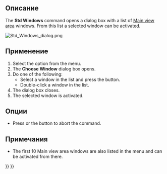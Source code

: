 <languages/>

{{Docnav/ru
|[[Std_CascadeWindows/ru|Команда "Каскадом"]]
|
|[[Std_Windows_Menu/ru|Меню "Окна"]]
|IconL=Std_CascadeWindows.svg
|IconR=
|IconC=Freecad.svg
}}

{{GuiCommand
|Name=Std Windows
|MenuLocation=Windows → Windows...
|Workbenches=All
|SeeAlso=[[Std_ActivateNextWindow|Std ActivateNextWindow]], [[Std_ActivatePrevWindow|Std ActivatePrevWindow]]
}}

<span id="Description"></span>
==Описание==

The '''Std Windows''' command opens a dialog box with a list of [[Main_view_area|Main view area]] windows. From this list a selected window can be activated.

[[Image:Std_Windows_dialog.png]]
{{Caption|The Choose Window dialog box}}

<span id="Usage"></span>
==Применение==

# Select the {{MenuCommand|Windows → [[Image:Std_Windows.svg|16px]] Windows...}} option from the menu.
# The '''Choose Window''' dialog box opens.
# Do one of the following:
#* Select a window in the list and press the {{Button|Activate}} button.
#* Double-click a window in the list.
# The dialog box closes.
# The selected window is activated.

<span id="Options"></span>
==Опции==

* Press {{KEY|Esc}} or the {{Button|Cancel}} button to abort the command.

<span id="Notes"></span>
==Примечания==

* The first 10 Main view area windows are also listed in the {{MenuCommand|Windows}} menu and can be activated from there.


{{Docnav/ru
|[[Std_CascadeWindows/ru|Команда "Каскадом"]]
|
|[[Std_Windows_Menu/ru|Меню "Окна"]]
|IconL=Std_CascadeWindows.svg
|IconR=
|IconC=Freecad.svg
}}

{{Std_Base_navi{{#translation:}}}}
{{Userdocnavi{{#translation:}}}}